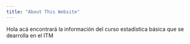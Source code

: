 ```yaml
---
title: "About This Website"
---
```

Hola acá encontrará la información del curso estadística básica que se dearrolla en el ITM
